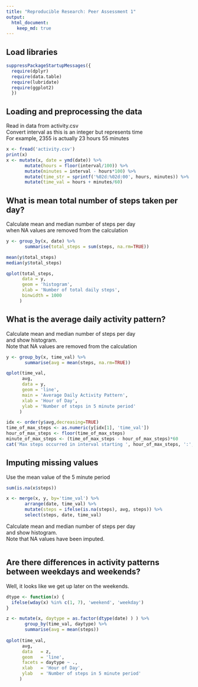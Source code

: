```yaml
---
title: "Reproducible Research: Peer Assessment 1"
output: 
  html_document:
    keep_md: true
---
```

## Load libraries
```r
suppressPackageStartupMessages({
  require(dplyr)
  require(data.table)
  require(lubridate)
  require(ggplot2)
  })
```

## Loading and preprocessing the data
Read in data from activity.csv  
Convert interval as this is an integer but represents time  
For example, 2355 is actually 23 hours 55 minutes  
```r
x <- fread('activity.csv')
print(x)
x <- mutate(x, date = ymd(date)) %>%
       mutate(hours = floor(interval/100)) %>%
       mutate(minutes = interval - hours*100) %>%
       mutate(time_str = sprintf('%02d:%02d:00', hours, minutes)) %>%
       mutate(time_val = hours + minutes/60)
```

## What is mean total number of steps taken per day?
Calculate mean and median number of steps per day  
when NA values are removed from the calculation
```r
y <- group_by(x, date) %>%
       summarise(total_steps = sum(steps, na.rm=TRUE))

mean(y$total_steps)
median(y$total_steps)

qplot(total_steps,
      data = y,
      geom = 'histogram',
      xlab = 'Number of total daily steps',
      binwidth = 1000
     )
```

## What is the average daily activity pattern?
Calculate mean and median number of steps per day  
and show histogram.  
Note that NA values are removed from the calculation  
```r
y <- group_by(x, time_val) %>%
       summarise(avg = mean(steps, na.rm=TRUE))

qplot(time_val,
      avg,
      data = y,
      geom = 'line',
      main = 'Average Daily Activity Pattern',
      xlab = 'Hour of Day',
      ylab = 'Number of steps in 5 minute period'
     )

idx <- order(y$avg,decreasing=TRUE)
time_of_max_steps <- as.numeric(y[idx[1], 'time_val'])
hour_of_max_steps <- floor(time_of_max_steps)
minute_of_max_steps <- (time_of_max_steps - hour_of_max_steps)*60
cat('Max steps occurred in interval starting ', hour_of_max_steps, ':', minute_of_max_steps, sep='')
```

## Imputing missing values
Use the mean value of the 5 minute period  
```r
sum(is.na(x$steps))

x <- merge(x, y, by='time_val') %>%
       arrange(date, time_val) %>%
       mutate(steps = ifelse(is.na(steps), avg, steps)) %>%
       select(steps, date, time_val)
```
Calculate mean and median number of steps per day  
and show histogram.  
Note that NA values have been imputed.  
```r
```

## Are there differences in activity patterns between weekdays and weekends?
Well, it looks like we get up later on the weekends.  
```r
dtype <- function(x) {
  ifelse(wday(x) %in% c(1, 7), 'weekend', 'weekday')
}

z <- mutate(x, daytype = as.factor(dtype(date) ) ) %>%
       group_by(time_val, daytype) %>%
       summarise(avg = mean(steps))
       
qplot(time_val,
      avg,
      data   = z,
      geom   = 'line',
      facets = daytype ~ .,
      xlab   = 'Hour of Day',
      ylab   = 'Number of steps in 5 minute period'
     )
```
